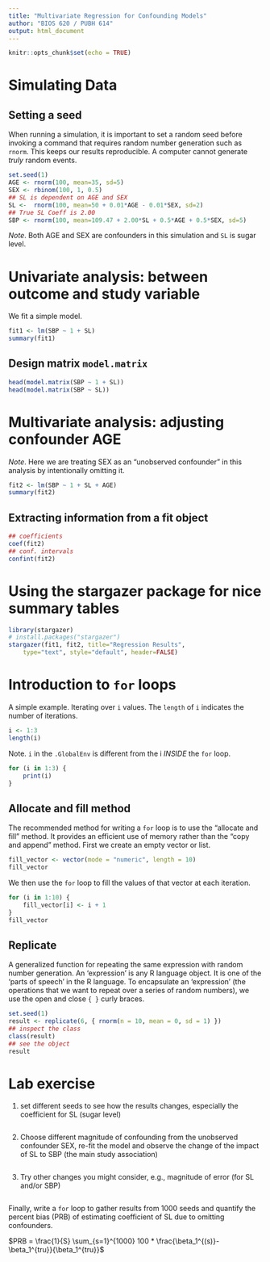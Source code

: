 ```yaml
---
title: "Multivariate Regression for Confounding Models"
author: "BIOS 620 / PUBH 614"
output: html_document
---
```


```r
knitr::opts_chunk$set(echo = TRUE)
```

# Simulating Data

## Setting a seed

When running a simulation, it is important to set a random seed before
invoking a command that requires random number generation such as
`rnorm`. This keeps our results reproducible. A computer cannot generate
_truly_ random events.

```r
set.seed(1)
AGE <- rnorm(100, mean=35, sd=5)
SEX <- rbinom(100, 1, 0.5)
## SL is dependent on AGE and SEX
SL <-  rnorm(100, mean=50 + 0.01*AGE - 0.01*SEX, sd=2)
## True SL Coeff is 2.00
SBP <- rnorm(100, mean=109.47 + 2.00*SL + 0.5*AGE + 0.5*SEX, sd=5)
```

*Note*. Both AGE and SEX are confounders in this simulation and `SL` is
sugar level.

# Univariate analysis: between outcome and study variable

We fit a simple model. 

```r
fit1 <- lm(SBP ~ 1 + SL)
summary(fit1)
```

## Design matrix `model.matrix`

```r
head(model.matrix(SBP ~ 1 + SL))
head(model.matrix(SBP ~ SL))
```

# Multivariate analysis: adjusting confounder AGE 

*Note*. Here we are treating SEX as an "unobserved confounder" in this analysis by
intentionally omitting it.

```r
fit2 <- lm(SBP ~ 1 + SL + AGE)
summary(fit2)
```

## Extracting information from a fit object

```r
## coefficients
coef(fit2)
## conf. intervals
confint(fit2)
```

# Using the stargazer package for nice summary tables 

```r
library(stargazer)
# install.packages("stargazer")
stargazer(fit1, fit2, title="Regression Results",
    type="text", style="default", header=FALSE)
```

# Introduction to `for` loops

A simple example. Iterating over `i` values. The `length` of `i` indicates
the number of iterations. 

```r
i <- 1:3
length(i)
```

Note. `i` in the `.GlobalEnv` is different from the i *INSIDE* the `for` loop.

```r
for (i in 1:3) {
    print(i)
}
```

## Allocate and fill method

The recommended method for writing a `for` loop is to use the "allocate and
fill" method. It provides an efficient use of memory rather than the
"copy and append" method. First we create an empty vector or list.

```r
fill_vector <- vector(mode = "numeric", length = 10)
fill_vector
```

We then use the `for` loop to fill the values of that vector at each
iteration.

```r
for (i in 1:10) {
    fill_vector[i] <- i + 1
}
fill_vector
```

## Replicate

A generalized function for repeating the same expression with random
number generation. An 'expression' is any R language object. It is one of the
'parts of speech' in the R language. To encapsulate an 'expression' (the
operations that we want to repeat over a series of random numbers), we use the
open and close `{ }` curly braces.

```r
set.seed(1)
result <- replicate(6, { rnorm(n = 10, mean = 0, sd = 1) })
## inspect the class
class(result)
## see the object
result
```

# Lab exercise

1. set different seeds to see how the results changes, especially
    the coefficient for SL (sugar level)
    
```r


```

2. Choose different magnitude of confounding from the unobserved 
   confounder SEX, re-fit the model and observe the change of the
   impact of SL to SBP (the main study association)
   
```r


```

3. Try other changes you might consider, e.g., magnitude of error (for
   SL and/or SBP)
   
```r


```
   
Finally, write a `for` loop to gather results from 1000 seeds and
quantify the percent bias (PRB) of estimating coefficient of SL due to
omitting confounders.

$PRB = \frac{1}{S} \sum_{s=1}^{1000} 100 * \frac{\beta_1^{(s)}-\beta_1^{tru}}{\beta_1^{tru}}$

```r


```
